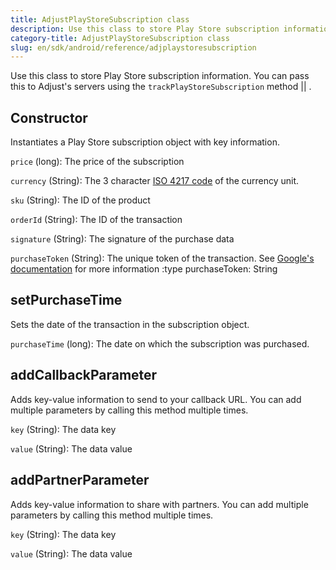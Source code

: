 ```yaml
---
title: AdjustPlayStoreSubscription class
description: Use this class to store Play Store subscription information to Adjust.
category-title: AdjustPlayStoreSubscription class
slug: en/sdk/android/reference/adjplaystoresubscription
---
```



Use this class to store Play Store subscription information. You can pass this to Adjust's servers using the <Tooltip>`trackPlayStoreSubscription` method || <TrackPlayStoreSubscription /></Tooltip>.

<Function>

## Constructor

Instantiates a Play Store subscription object with key information.

<slot slot="signature">


<ConstructorSig />

</slot>

<slot slot="snippet">


<Constructor />

</slot>

<slot slot="parameters">

`price` (long): The price of the subscription

`currency` (String): The 3 character [ISO 4217 code](https://www.iban.com/currency-codes) of the currency unit.

`sku` (String): The ID of the product

`orderId` (String): The ID of the transaction

`signature` (String): The signature of the purchase data

`purchaseToken` (String): The unique token of the transaction. See [Google's documentation](https://developer.android.com/reference/com/android/billingclient/api/Purchase#getPurchaseToken()) for more information
:type purchaseToken: String

</slot>

</Function>

<Function>

## setPurchaseTime

Sets the date of the transaction in the subscription object.

<slot slot="signature">


<SetPurchaseTimeSig />

</slot>

<slot slot="snippet">


<SetPurchaseTime />

</slot>

<slot slot="parameters">

`purchaseTime` (long): The date on which the subscription was purchased.

</slot>

</Function>

<Function>

## addCallbackParameter

Adds key-value information to send to your callback URL. You can add multiple parameters by calling this method multiple times.

<slot slot="signature">


<AddCallbackParameterSig />

</slot>

<slot slot="snippet">


<AddCallbackParameter />

</slot>

<slot slot="parameters">

`key` (String): The data key

`value` (String): The data value

</slot>

</Function>

<Function>

## addPartnerParameter

Adds key-value information to share with partners. You can add multiple parameters by calling this method multiple times.

<slot slot="signature">


<AddPartnerParameterSig />

</slot>

<slot slot="snippet">


<AddPartnerParameter />

</slot>

<slot slot="parameters">

`key` (String): The data key

`value` (String): The data value

</slot>

</Function>
